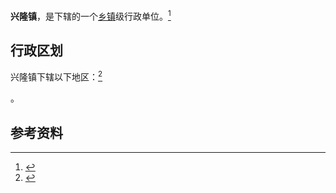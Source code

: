 {{中国乡级行政区|21/01/81/104/000}}

'''兴隆镇'''，是{{PRC admin/fullname|21/01/81/104/000|3}}下辖的一个[[乡镇|乡镇]]级行政单位。<ref>{{PRC admin/ref sgc|{{PRC admin/parent|21/01/81/104/000}}}}</ref>

== 行政区划 ==

兴隆镇下辖以下地区：<ref>{{PRC admin/ref sgc|21/01/81/104/000}}</ref>

{{PRC admin/children|21/01/81/104/000}}。

== 参考资料 ==

{{reflist}}

{{行政区划小作品}}
{{PRC admin/navcat|21/01/81/104/000}}
